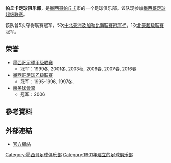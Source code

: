 {{noteTA
|G1=足球
|G2=南美球會
|1=zh-hans:迭戈·阿隆索;zh-hk:迪亞哥·阿朗素;
}}
{{Infobox football club 
| clubname    = 帕丘卡 
| image       = Pachuca Tuzos logo.svg
| image_size  = 180px
| fullname    = 帕丘卡足球俱乐部  
| nickname    =  Tuzos ''(Gophers)'' 
| founded     = 1901年11月28日
| ground      = [[伊達爾戈州|伊達爾戈州]][[帕丘卡|帕丘卡]]<br /> [[伊達爾戈體育場|伊達爾戈體育場]]
| capacity    =  27,512<ref>[http://www.fussballtempel.net/concacaf/MEX.html www.fussballtempel.net]</ref>
| chairman    = Jesús Martínez Patiño
| manager     = [[迭戈·阿隆索|迭戈·阿隆索]]
| league      = [[墨西哥足球超級聯賽|墨西哥足球超級聯賽]]
| season      = 2018秋
| position    = 常規：第 9 位
| pattern_la1=_pachuca1617h|pattern_b1=_pachuca1617h|pattern_ra1=_pachuca1617h|pattern_sh1=_pachuca1617h|pattern_so1=_blanco
| leftarm1=FFFFFF|body1=FFFFFF|rightarm1=FFFFFF|shorts1=FFFFFF|socks1=FFFFFF
| pattern_la2=_negro|pattern_b2=_pachuca1516a|pattern_ra2=_negro|pattern_sh2=_negro|pattern_so2=_negro
| leftarm2=FF6600|body2=000000|rightarm2=FF6600|shorts2=000000|socks2=000000
}}
'''帕丘卡足球俱乐部'''，是[[墨西哥|墨西哥]][[帕丘卡|帕丘卡]]市的一个足球俱乐部。该队现参加[[墨西哥足球超级联赛|墨西哥足球超级联赛]]。

该队曾5次夺得联赛冠军，5次[[中北美洲及加勒比海联赛冠军杯|中北美洲及加勒比海联赛冠军杯]]，1次[[北美超级联赛|北美超级联赛]]冠军。

== 荣誉 ==
* [[墨西哥足球甲级联赛|墨西哥足球甲级联赛]]
** 冠军：1999冬, 2001冬, 2003秋, 2006春, 2007春, 2016春
* [[墨西哥足球乙级联赛|墨西哥足球乙级联赛]]
** 冠军：1995-1996, 1997冬.
*[[南美球會盃|南美球會盃]]
**冠军：2006

==參考資料==
{{Reflist}}
==外部連結==
{{Commonscat|CF Pachuca}}
* [http://www.tuzos.com.mx 官方網站] {{Wayback|url=http://www.tuzos.com.mx/ |date=20201111185323 }}
{{DEFAULTSORT:Pachuca}}

[[Category:墨西哥足球俱乐部|Category:墨西哥足球俱乐部]]
[[Category:1901年建立的足球俱乐部|Category:1901年建立的足球俱乐部]]